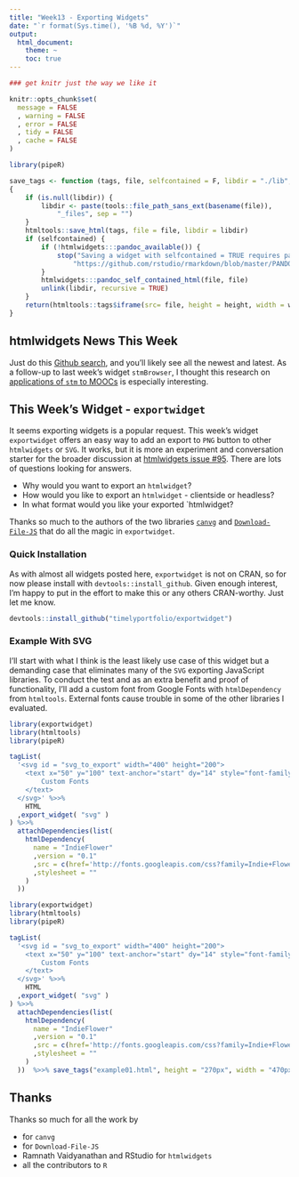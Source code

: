 ```yaml
---
title: "Week13 - Exporting Widgets"
date: "`r format(Sys.time(), '%B %d, %Y')`"
output:
  html_document:
    theme: ~
    toc: true
---
```


```r
### get knitr just the way we like it

knitr::opts_chunk$set(
  message = FALSE
  , warning = FALSE
  , error = FALSE
  , tidy = FALSE
  , cache = FALSE
)

library(pipeR)

save_tags <- function (tags, file, selfcontained = F, libdir = "./lib", height="400px", width="100%") 
{
    if (is.null(libdir)) {
        libdir <- paste(tools::file_path_sans_ext(basename(file)), 
            "_files", sep = "")
    }
    htmltools::save_html(tags, file = file, libdir = libdir)
    if (selfcontained) {
        if (!htmlwidgets:::pandoc_available()) {
            stop("Saving a widget with selfcontained = TRUE requires pandoc. For details see:\n", 
                "https://github.com/rstudio/rmarkdown/blob/master/PANDOC.md")
        }
        htmlwidgets:::pandoc_self_contained_html(file, file)
        unlink(libdir, recursive = TRUE)
    }
    return(htmltools::tags$iframe(src= file, height = height, width = width, style="border:0;"))
}
```

## htmlwidgets News This Week

Just do this [Github search](https://github.com/search?o=desc&q=htmlwidgets&s=indexed&type=Code), and you'll likely see all the newest and latest.  As a follow-up to last week's widget `stmBrowser`, I thought this research on [applications of `stm` to MOOCs](http://andrewgelman.com/2015/04/08/can-teachers-large-online-classes-use-text-data-online-learners/) is especially interesting.

## This Week's Widget - `exportwidget`

It seems exporting widgets is a popular request.  This week's widget `exportwidget` offers an easy way to add an export to `PNG` button to other `htmlwidgets` or `SVG`.  It works, but it is more an experiment and conversation starter for the broader discussion at [htmlwidgets issue #95](https://github.com/ramnathv/htmlwidgets/issues/95).  There are lots of questions looking for answers.

- Why would you want to export an `htmlwidget`?
- How would you like to export an `htmlwidget` - clientside or headless?
- In what format would you like your exported `htmlwidget?

Thanks so much to the authors of the two libraries  [`canvg`]() and [`Download-File-JS`]() that do all the magic in `exportwidget`.  


### Quick Installation

As with almost all widgets posted here, `exportwidget` is not on CRAN, so for now please install with `devtools::install_github`.  Given enough interest, I'm happy to put in the effort to make this or any others CRAN-worthy.  Just let me know.

```r
devtools::install_github("timelyportfolio/exportwidget")
```


### Example With SVG

I'll start with what I think is the least likely use case of this widget but a demanding case that eliminates many of the `SVG` exporting JavaScript libraries.  To conduct the test and as an extra benefit and proof of functionality, I'll add a custom font from Google Fonts with `htmlDependency` from `htmltools`.  External fonts cause trouble in some of the other libraries I evaluated.

```r
library(exportwidget)
library(htmltools)
library(pipeR)

tagList(
  '<svg id = "svg_to_export" width="400" height="200">
    <text x="50" y="100" text-anchor="start" dy="14" style="font-family:\'Indie Flower\';font-size:36pt;">
        Custom Fonts
    </text>
  </svg>' %>>%
    HTML
  ,export_widget( "svg" )
) %>>%
  attachDependencies(list(
    htmlDependency(
      name = "IndieFlower"
      ,version = "0.1"
      ,src = c(href='http://fonts.googleapis.com/css?family=Indie+Flower')
      ,stylesheet = ""
    )
  ))
```

```r
library(exportwidget)
library(htmltools)
library(pipeR)

tagList(
  '<svg id = "svg_to_export" width="400" height="200">
    <text x="50" y="100" text-anchor="start" dy="14" style="font-family:\'Indie Flower\';font-size:36pt">
        Custom Fonts
    </text>
  </svg>' %>>%
    HTML
  ,export_widget( "svg" )
) %>>%
  attachDependencies(list(
    htmlDependency(
      name = "IndieFlower"
      ,version = "0.1"
      ,src = c(href='http://fonts.googleapis.com/css?family=Indie+Flower')
      ,stylesheet = ""
    )
  ))  %>>% save_tags("example01.html", height = "270px", width = "470px")
```


## Thanks

Thanks so much for all the work by

- []() for `canvg`
- []() for `Download-File-JS`
- Ramnath Vaidyanathan and RStudio for `htmlwidgets`
- all the contributors to `R`

